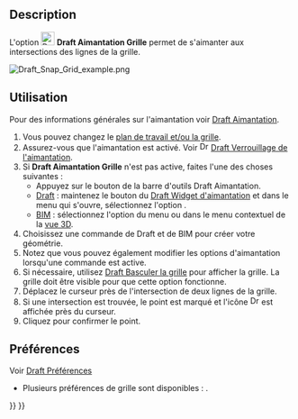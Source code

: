 <languages/>

{{Docnav/fr
|[[Draft_Snap_Ortho/fr|Aimantation Orthogonal]]
|[[Draft_Snap_WorkingPlane/fr|Aimantation Plan de travail]]
|[[Draft_Workbench/fr|Atelier Draft]]
|IconL=Draft_Snap_Ortho.svg
|IconR=Draft_Snap_WorkingPlane.svg
|IconC=Workbench_Draft.svg
}}

{{GuiCommand/fr
|Name=Draft Snap Grid
|Name/fr=Draft Aimantation Grille
|MenuLocation=Aimantation → Aimanter à la grille
|Workbenches=[[Draft_Workbench/fr|Draft]], [[BIM_Workbench/fr|BIM]]
|SeeAlso= [[Draft_Snap/fr|Draft Aimantation]], [[Draft_Snap_Lock/fr|Draft Verrouiller l'aimantation]], [[Draft_ToggleGrid/fr|Draft Basculer la grille]], [[Draft_SelectPlane/fr|Draft Plan de travail]]
}}

== Description ==

L'option [[Image:Draft_Snap_Grid.svg|24px]] '''Draft Aimantation Grille''' permet de s'aimanter aux intersections des lignes de la grille.

[[Image:Draft_Snap_Grid_example.png]]
{{Caption|Aimantation du deuxième point d'une ligne à la grille}}

<span id="Usage"></span>
== Utilisation ==

Pour des informations générales sur l'aimantation voir [[Draft_Snap/fr|Draft Aimantation]].

# Vous pouvez changez le [[Draft_SelectPlane/fr|plan de travail et/ou la grille]].
# Assurez-vous que l'aimantation est activé. Voir [[Image:Draft_Snap_Lock.svg|16px]] [[Draft_Snap_Lock/fr|Draft Verrouillage de l'aimantation]].
# Si '''Draft Aimantation Grille''' n'est pas active, faites l'une des choses suivantes :
#* Appuyez sur le bouton {{Button|[[Image:Draft_Snap_Grid.svg|16px]] [[Draft_Snap_Grid/fr|Aimanter à la grille]]}} de la barre d'outils Draft Aimantation.
#* [[Draft_Workbench/fr|Draft]] : maintenez le bouton {{Button|[[Image:Draft_Snap_Lock.svg|x16px]][[Image:Toolbar_flyout_arrow.svg|x16px]]}} du [[Draft_snap_widget/fr|Draft Widget d'aimantation]] et dans le menu qui s'ouvre, sélectionnez l'option {{MenuCommand|[[Image:Draft_Snap_Grid.svg|16px]] Aimanter sur la grille}}.
#* [[BIM_Workbench/fr|BIM]] : sélectionnez l'option {{MenuCommand|Aimantation → [[Image:Draft_Snap_Grid.svg|16px]] Aimanter sur la grille}} du menu ou dans le menu contextuel de la [[3D_view/fr|vue 3D]].
# Choisissez une commande de Draft et de BIM pour créer votre géométrie.
# Notez que vous pouvez également modifier les options d'aimantation lorsqu'une commande est active.
# Si nécessaire, utilisez [[Draft_ToggleGrid/fr|Draft Basculer la grille]] pour afficher la grille. La grille doit être visible pour que cette option fonctionne.
# Déplacez le curseur près de l'intersection de deux lignes de la grille.
# Si une intersection est trouvée, le point est marqué et l'icône [[Image:Draft_Snap_Grid.svg|16px]] est affichée près du curseur.
# Cliquez pour confirmer le point.

<span id="Preferences"></span>
== Préférences ==

Voir [[Draft_Snap/fr#Pr.C3.A9f.C3.A9rences|Draft Préférences]]

* Plusieurs préférences de grille sont disponibles : {{MenuCommand|Édition → Préférences... → Draft → Grille et aimantation}}.


{{Docnav/fr
|[[Draft_Snap_Ortho/fr|Aimantation Orthogonal]]
|[[Draft_Snap_WorkingPlane/fr|Aimantation Plan de travail]]
|[[Draft_Workbench/fr|Atelier Draft]]
|IconL=Draft_Snap_Ortho.svg
|IconR=Draft_Snap_WorkingPlane.svg
|IconC=Workbench_Draft.svg
}}

{{Draft Tools navi{{#translation:}}}}
{{Userdocnavi{{#translation:}}}}